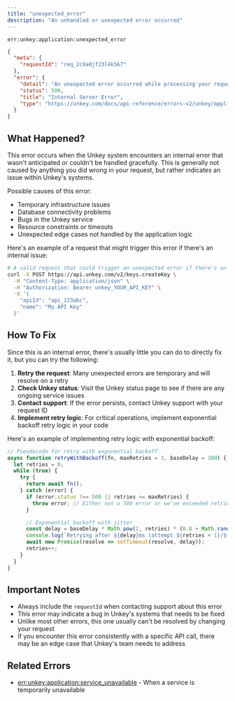 ```yaml
---
title: "unexpected_error"
description: "An unhandled or unexpected error occurred"
---
```


<Danger>`err:unkey:application:unexpected_error`</Danger>


```json Example
{
  "meta": {
    "requestId": "req_2c9a0jf23l4k567"
  },
  "error": {
    "detail": "An unexpected error occurred while processing your request",
    "status": 500,
    "title": "Internal Server Error",
    "type": "https://unkey.com/docs/api-reference/errors-v2/unkey/application/unexpected_error"
  }
}
```

## What Happened?

This error occurs when the Unkey system encounters an internal error that wasn't anticipated or couldn't be handled gracefully. This is generally not caused by anything you did wrong in your request, but rather indicates an issue within Unkey's systems.

Possible causes of this error:
- Temporary infrastructure issues
- Database connectivity problems
- Bugs in the Unkey service
- Resource constraints or timeouts
- Unexpected edge cases not handled by the application logic

Here's an example of a request that might trigger this error if there's an internal issue:

```bash
# A valid request that could trigger an unexpected error if there's an internal issue
curl -X POST https://api.unkey.com/v2/keys.createKey \
  -H "Content-Type: application/json" \
  -H "Authorization: Bearer unkey_YOUR_API_KEY" \
  -d '{
    "apiId": "api_123abc",
    "name": "My API Key"
  }'
```

## How To Fix

Since this is an internal error, there's usually little you can do to directly fix it, but you can try the following:

1. **Retry the request**: Many unexpected errors are temporary and will resolve on a retry
2. **Check Unkey status**: Visit the Unkey status page to see if there are any ongoing service issues
3. **Contact support**: If the error persists, contact Unkey support with your request ID
4. **Implement retry logic**: For critical operations, implement exponential backoff retry logic in your code

Here's an example of implementing retry logic with exponential backoff:

```javascript
// Pseudocode for retry with exponential backoff
async function retryWithBackoff(fn, maxRetries = 3, baseDelay = 300) {
  let retries = 0;
  while (true) {
    try {
      return await fn();
    } catch (error) {
      if (error.status !== 500 || retries >= maxRetries) {
        throw error; // Either not a 500 error or we've exceeded retries
      }

      // Exponential backoff with jitter
      const delay = baseDelay * Math.pow(2, retries) * (0.8 + Math.random() * 0.4);
      console.log(`Retrying after ${delay}ms (attempt ${retries + 1}/${maxRetries})`);
      await new Promise(resolve => setTimeout(resolve, delay));
      retries++;
    }
  }
}
```

## Important Notes

- Always include the `requestId` when contacting support about this error
- This error may indicate a bug in Unkey's systems that needs to be fixed
- Unlike most other errors, this one usually can't be resolved by changing your request
- If you encounter this error consistently with a specific API call, there may be an edge case that Unkey's team needs to address

## Related Errors
- [err:unkey:application:service_unavailable](./service_unavailable) - When a service is temporarily unavailable